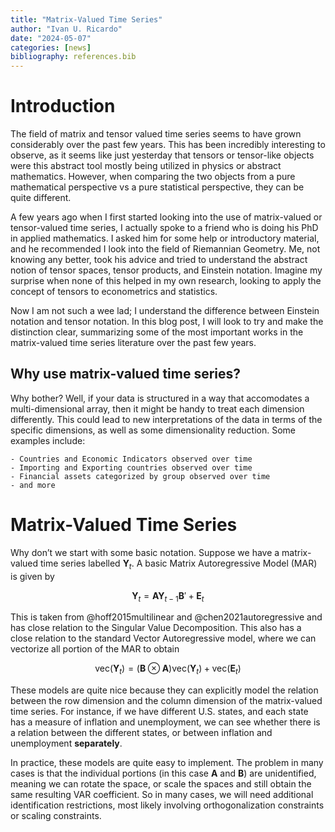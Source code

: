 ```yaml
---
title: "Matrix-Valued Time Series"
author: "Ivan U. Ricardo"
date: "2024-05-07"
categories: [news]
bibliography: references.bib
---
```


# Introduction

The field of matrix and tensor valued time series seems to have grown considerably over the past few years.
This has been incredibly interesting to observe, as it seems like just yesterday that tensors or tensor-like objects were this abstract tool mostly being utilized in physics or abstract mathematics.
However, when comparing the two objects from a pure mathematical perspective vs a pure statistical perspective, they can be quite different.

A few years ago when I first started looking into the use of matrix-valued or tensor-valued time series, I actually spoke to a friend who is doing his PhD in applied mathematics.
I asked him for some help or introductory material, and he recommended I look into the field of Riemannian Geometry.
Me, not knowing any better, took his advice and tried to understand the abstract notion of tensor spaces, tensor products, and Einstein notation.
Imagine my surprise when none of this helped in my own research, looking to apply the concept of tensors to econometrics and statistics.

Now I am not such a wee lad; I understand the difference between Einstein notation and tensor notation.
In this blog post, I will look to try and make the distinction clear, summarizing some of the most important works in the matrix-valued time series literature over the past few years.

## Why use matrix-valued time series?

Why bother?
Well, if your data is structured in a way that accomodates a multi-dimensional array, then it might be handy to treat each dimension differently.
This could lead to new interpretations of the data in terms of the specific dimensions, as well as some dimensionality reduction.
Some examples include:

    - Countries and Economic Indicators observed over time
    - Importing and Exporting countries observed over time
    - Financial assets categorized by group observed over time
    - and more

# Matrix-Valued Time Series

Why don't we start with some basic notation.
Suppose we have a matrix-valued time series labelled $\mathbf{Y}_t$.
A basic Matrix Autoregressive Model (MAR) is given by

$$
\mathbf{Y}_t = \mathbf{A} \mathbf{Y}_{t-1} \mathbf{B}' + \mathbf{E}_t
$$

This is taken from @hoff2015multilinear and @chen2021autoregressive and has close relation to the Singular Value Decomposition.
This also has a close relation to the standard Vector Autoregressive model, where we can vectorize all portion of the MAR to obtain

$$
\text{vec} (\mathbf{Y}_t) = (\mathbf{B} \otimes \mathbf{A}) \text{vec} (\mathbf{Y}_t) + \text{vec} (\mathbf{E}_t)
$$

These models are quite nice because they can explicitly model the relation between the row dimension and the column dimension of the matrix-valued time series.
For instance, if we have different U.S. states, and each state has a measure of inflation and unemployment, we can see whether there is a relation between the different states, or between inflation and unemployment **separately**.

In practice, these models are quite easy to implement.
The problem in many cases is that the individual portions (in this case $\mathbf{A}$ and $\mathbf{B}$) are unidentified, meaning we can rotate the space, or scale the spaces and still obtain the same resulting VAR coefficient.
So in many cases, we will need additional identification restrictions, most likely involving orthogonalization constraints or scaling constraints.




